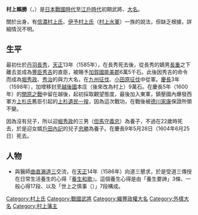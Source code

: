 {{Unreferenced|time=2015-10-01T02:15:20+00:00}}
{{Infobox officeholder 
| name= 村上賴勝
| image= Murakami Yorikatsu.jpg
| caption=

| order1={{link-ja|村上藩|村上藩}}藩主
| term_start1=1598年
| term_end1=1604年
| predecessor1= {{small|新設}}
| successor1= {{link-ja|村上忠勝|村上忠勝}}

| birth_date=？
| birth_place= 
| death_date={{death date|1604|6|25}}<br>（[[慶長|慶長]]9年5月28日）
| death_place= 
| module  = {{日本武士|child=yes
|時代= [[日本戰國時代|日本戰國時代]]後期－[[江戶時代|江戶時代]]初期
|幼名= 
|改名= 
|别名= 政之助、次郎右衛門尉（通稱）、義明
|諡号= 
|神号= 
|戒名= 
|洗禮名= 
|墓所= 
|朝廷官位= [[從五位下|從五位下]][[周防守|周防守]]
|幕府職位= 
|主君= [[丹羽長秀|丹羽長秀]]→[[豐臣秀吉|豐臣秀吉]]→[[豐臣秀賴|秀賴]]→[[德川家康|德川家康]]
|藩= [[越後|越後]][[村上藩|村上藩]]主
|氏族= 不詳
|父母= 不詳
|養父= 
|養母= 
|兄弟= 
|姐妹= 
|正室= 
|側室= 
|子= 
|女= [[戶田內記|戶田內記]]正室（後為[[織田忠辰|織田忠辰]]室）、清源院（[[烏丸光廣|烏丸光廣]]室）
|養子= [[村上義忠|義忠]]、[[村上忠勝|忠勝]]
|養女= 
 }}
}}
'''村上賴勝'''（{{jpn|j=村上 頼勝|kana=むらかみ よりかつ|rm=Murakami Yorikatsu}}，{{bd|？||1604年|6月25日|}}）是[[日本戰國時代|日本戰國時代]]至[[江戶時代|江戶時代]]初期武將、[[大名_(稱謂)|大名]]。

關於出身，有[[信濃村上氏|信濃村上氏]]、[[伊予村上氏|伊予村上氏]]（[[村上水軍|村上水軍]]）一族的說法，但缺乏根據，詳細情況不明。

== 生平 ==
最初仕於[[丹羽長秀|丹羽長秀]]，[[天正_(日本)|天正]]13年（1585年），在長秀死去後，從長秀的嫡男[[丹羽長重|長重]]之下離去並成為[[豐臣秀吉|豐臣秀吉]]的直臣，被賜予[[加賀國|加賀國]][[能美郡|能美郡]]6萬5千石。此後因秀吉的命令而成為[[堀秀政|堀秀政]]、[[堀秀治|秀治]]的與力大名，在[[九州征伐|九州征伐]]、[[小田原征伐|小田原征伐]]中從軍。[[慶長|慶長]]3年（1598年），加增移封至[[越後國|越後國]]本庄（後來改為村上）9萬石。在慶長5年（1600年）的[[關原之戰|關原之戰]]中留在越後，起初採取觀望態度，最後加入東軍，鎮壓國內爆發西軍方[[上杉氏|上杉氏]]舊臣引起的[[上杉遺民一揆|上杉遺民一揆]]，因為這次戰功，在戰後被[[德川家康|德川家康]]保證所領不變。

因為沒有兒子，所以迎[[堀秀政|堀秀政]]的三男（[[村上義忠|但馬守義忠]]）為養子，不過在22歲時死去，於是迎女婿[[戶田內記|戶田內記]]的兒子[[村上忠勝|忠勝]]為養子。在慶長9年5月28日（1604年6月25日）死去。

== 人物 ==
*與醫師[[曲直瀨道三|曲直瀨道三]]交流，在[[天正_(日本)|天正]]14年（1586年）向道三懇求，於是受道三傳授在日常生活養生的心得『[[養生和歌|養生和歌]]』。這個養生心得是由「養生要諦」3條、一般心得17段、以及「世上之慎事（{{lang|ja|世上の慎み}}）」7段構成｡


{{村上藩主|村上氏|初代|1598年－1604年}}

[[Category:村上氏|Category:村上氏]]
[[Category:戰國武將|Category:戰國武將]]
[[Category:織豐政權大名|Category:織豐政權大名]]
[[Category:外樣大名|Category:外樣大名]]
[[Category:村上藩主|Category:村上藩主]]